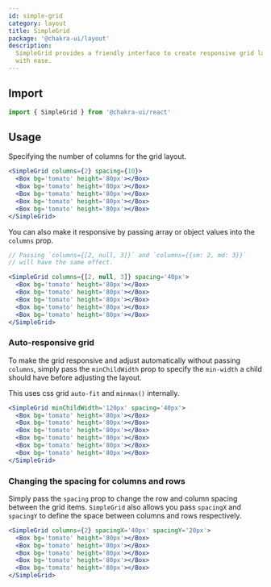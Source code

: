 ```yaml
---
id: simple-grid
category: layout
title: SimpleGrid
package: '@chakra-ui/layout'
description:
  SimpleGrid provides a friendly interface to create responsive grid layouts
  with ease.
---
```


## Import

```js
import { SimpleGrid } from '@chakra-ui/react'
```

## Usage

Specifying the number of columns for the grid layout.

```jsx
<SimpleGrid columns={2} spacing={10}>
  <Box bg='tomato' height='80px'></Box>
  <Box bg='tomato' height='80px'></Box>
  <Box bg='tomato' height='80px'></Box>
  <Box bg='tomato' height='80px'></Box>
  <Box bg='tomato' height='80px'></Box>
</SimpleGrid>
```

You can also make it responsive by passing array or object values into the
`columns` prop.

```jsx
// Passing `columns={[2, null, 3]}` and `columns={{sm: 2, md: 3}}`
// will have the same effect.

<SimpleGrid columns={[2, null, 3]} spacing='40px'>
  <Box bg='tomato' height='80px'></Box>
  <Box bg='tomato' height='80px'></Box>
  <Box bg='tomato' height='80px'></Box>
  <Box bg='tomato' height='80px'></Box>
  <Box bg='tomato' height='80px'></Box>
</SimpleGrid>
```

### Auto-responsive grid

To make the grid responsive and adjust automatically without passing `columns`,
simply pass the `minChildWidth` prop to specify the `min-width` a child should
have before adjusting the layout.

This uses css grid `auto-fit` and `minmax()` internally.

```jsx
<SimpleGrid minChildWidth='120px' spacing='40px'>
  <Box bg='tomato' height='80px'></Box>
  <Box bg='tomato' height='80px'></Box>
  <Box bg='tomato' height='80px'></Box>
  <Box bg='tomato' height='80px'></Box>
  <Box bg='tomato' height='80px'></Box>
  <Box bg='tomato' height='80px'></Box>
</SimpleGrid>
```

### Changing the spacing for columns and rows

Simply pass the `spacing` prop to change the row and column spacing between the
grid items. `SimpleGrid` also allows you pass `spacingX` and `spacingY` to
define the space between columns and rows respectively.

```jsx
<SimpleGrid columns={2} spacingX='40px' spacingY='20px'>
  <Box bg='tomato' height='80px'></Box>
  <Box bg='tomato' height='80px'></Box>
  <Box bg='tomato' height='80px'></Box>
  <Box bg='tomato' height='80px'></Box>
  <Box bg='tomato' height='80px'></Box>
</SimpleGrid>
```
